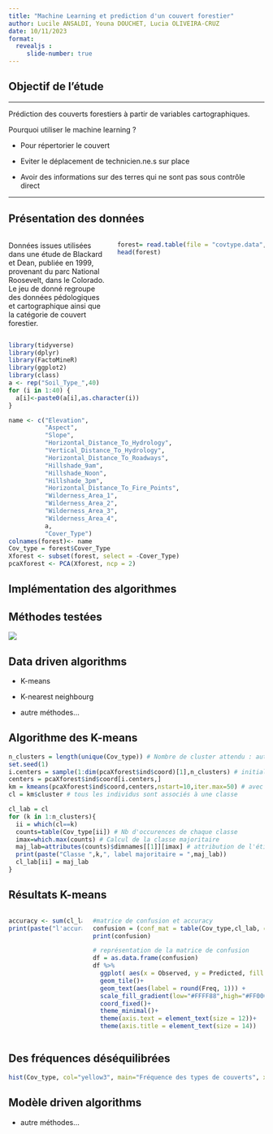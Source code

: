 ```yaml
---
title: "Machine Learning et prediction d'un couvert forestier"
author: Lucile ANSALDI, Youna DOUCHET, Lucia OLIVEIRA-CRUZ
date: 10/11/2023
format: 
  revealjs :
     slide-number: true
---
```


## Objectif de l'étude

------------------------------------------------------------------------

Prédiction des couverts forestiers à partir de variables cartographiques.

Pourquoi utiliser le machine learning ?

-   Pour répertorier le couvert

-   Eviter le déplacement de technicien.ne.s sur place

-   Avoir des informations sur des terres qui ne sont pas sous contrôle direct

------------------------------------------------------------------------

## Présentation des données

::: columns
::: {.column width="40%"}
Données issues utilisées dans une étude de Blackard et Dean, publiée en 1999, provenant du parc National Roosevelt, dans le Colorado. Le jeu de donné regroupe des données pédologiques et cartographique ainsi que la catégorie de couvert forestier.
:::

::: {.column width="60%"}
```r
forest= read.table(file = "covtype.data", sep=",", header=TRUE) 
head(forest)
```
:::
:::

```r
library(tidyverse)
library(dplyr)
library(FactoMineR)
library(ggplot2)
library(class)
a <- rep("Soil_Type_",40)
for (i in 1:40) {
  a[i]<-paste0(a[i],as.character(i))
} 

name <- c("Elevation",
          "Aspect",
          "Slope",
          "Horizontal_Distance_To_Hydrology",
          "Vertical_Distance_To_Hydrology",
          "Horizontal_Distance_To_Roadways",
          "Hillshade_9am",
          "Hillshade_Noon",
          "Hillshade_3pm",
          "Horizontal_Distance_To_Fire_Points",
          "Wilderness_Area_1",
          "Wilderness_Area_2",
          "Wilderness_Area_3",
          "Wilderness_Area_4",
          a,
          "Cover_Type")
colnames(forest)<- name
Cov_type = forest$Cover_Type
Xforest <- subset(forest, select = -Cover_Type)
pcaXforest <- PCA(Xforest, ncp = 2) 
```

## Implémentation des algorithmes

## Méthodes testées


![](C:/Users/lucia/OneDrive/Documents/M2/Cours/MLB/GITHUB_MLB/MLB_forest/Demarche.jpg)

## Data driven algorithms

-   K-means

-   K-nearest neighbourg

-   autre méthodes...

## Algorithme des K-means

```r
n_clusters = length(unique(Cov_type)) # Nombre de cluster attendu : autant que de couverts forestiers possibles
set.seed(1)
i.centers = sample(1:dim(pcaXforest$ind$coord)[1],n_clusters) # initialisation aléatoire des clusters. 
centers = pcaXforest$ind$coord[i.centers,]
km = kmeans(pcaXforest$ind$coord,centers,nstart=10,iter.max=50) # avec 10 sets aléatoires et 50 itérations au maximum
cl = km$cluster # tous les individus sont associés à une classe

cl_lab = cl
for (k in 1:n_clusters){
  ii = which(cl==k) 
  counts=table(Cov_type[ii]) # Nb d'occurences de chaque classe
  imax=which.max(counts) # Calcul de la classe majoritaire
  maj_lab=attributes(counts)$dimnames[[1]][imax] # attribution de l'étiquette de la classe
  print(paste("Classe ",k,", label majoritaire = ",maj_lab))
  cl_lab[ii] = maj_lab
}
```

## Résultats K-means

::: columns
::: {.column width="30%"}
```r
accuracy <- sum(cl_lab == Cov_type)/(length(Cov_type))
print(paste("l'accuracy de la classification avec l'algorithme des k-means est de",accuracy)) 
```
:::

::: {.column width="70%"}
```r
#matrice de confusion et accuracy
confusion = (conf_mat = table(Cov_type,cl_lab, dnn=list("Observed","Predicted")))
print(confusion)

# représentation de la matrice de confusion
df = as.data.frame(confusion)
df %>% 
  ggplot( aes(x = Observed, y = Predicted, fill = Freq))+
  geom_tile()+
  geom_text(aes(label = round(Freq, 1))) +
  scale_fill_gradient(low="#FFFF88",high="#FF0000")+
  coord_fixed()+
  theme_minimal()+
  theme(axis.text = element_text(size = 12))+
  theme(axis.title = element_text(size = 14)) 
```
:::
:::

## Des fréquences déséquilibrées

```r
hist(Cov_type, col="yellow3", main="Fréquence des types de couverts", xlab="Type de couvert", ylab="Nombre")
```

## Modèle driven algorithms

-   autre méthodes...
